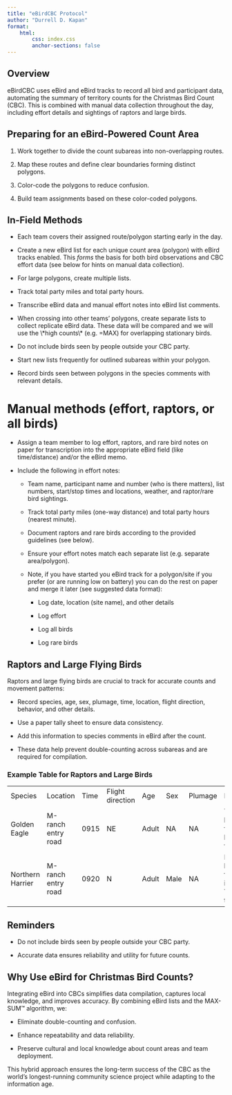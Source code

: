 ```yaml
---
title: "eBirdCBC Protocol"
author: "Durrell D. Kapan"
format: 
    html:
        css: index.css
        anchor-sections: false
---
```

## Overview

eBirdCBC uses eBird and eBird tracks to record all bird and participant data, automating the summary of territory counts for the Christmas Bird Count (CBC). This is combined with manual data collection throughout the day, including effort details and sightings of raptors and large birds.

## Preparing for an eBird-Powered Count Area

1.  Work together to divide the count subareas into non-overlapping routes.

2.  Map these routes and define clear boundaries forming distinct polygons.

3.  Color-code the polygons to reduce confusion.

4.  Build team assignments based on these color-coded polygons.

## In-Field Methods

-   Each team covers their assigned route/polygon starting early in the day.

-   Create a new eBird list for each unique count area (polygon) with eBird tracks enabled. This *forms* the basis for both bird observations and CBC effort data (see below for hints on manual data collection).

-   For large polygons, create multiple lists.

-   Track total party miles and total party hours.

-   Transcribe eBird data and manual effort notes into eBird list comments.

-   When crossing into other teams’ polygons, create separate lists to collect replicate eBird data. These data will be compared and we will use the \\\*high counts\\\* (e.g. =MAX) for overlapping stationary birds.

-   Do not include birds seen by people outside your CBC party.

-   Start new lists frequently for outlined subareas within your polygon.

-   Record birds seen between polygons in the species comments with relevant details.

# Manual methods (effort, raptors, or all birds)

-   Assign a team member to log effort, raptors, and rare bird notes on paper for transcription into the appropriate eBird field (like time/distance) and/or the eBird memo.

-   Include the following in effort notes:

    -   Team name, participant name and number (who is there matters), list numbers, start/stop times and locations, weather, and raptor/rare bird sightings.

    -   Track total party miles (one-way distance) and total party hours (nearest minute).

    -   Document raptors and rare birds according to the provided guidelines (see below).

    -   Ensure your effort notes match each separate list (e.g. separate area/polygon).

    -   Note, if you have started you eBird track for a polygon/site if you prefer (or are running low on battery) you can do the rest on paper and merge it later (see suggested data format):

        -   Log date, location (site name), and other details

        -   Log effort

        -   Log all birds

        -   Log rare birds

## Raptors and Large Flying Birds

Raptors and large flying birds are crucial to track for accurate counts and movement patterns:

-   Record species, age, sex, plumage, time, location, flight direction, behavior, and other details.

-   Use a paper tally sheet to ensure data consistency.

-   Add this information to species comments in eBird after the count.

-   These data help prevent double-counting across subareas and are required for compilation.

### Example Table for Raptors and Large Birds

|                  |                    |      |                  |       |      |         |                                               |
|---------|---------|---------|---------|---------|---------|---------|---------|
| Species          | Location           | Time | Flight direction | Age   | Sex  | Plumage | Notes                                         |
| Golden Eagle     | M-ranch entry road | 0915 | NE               | Adult | NA   | NA      | This bird was flying high and fast.           |
| Northern Harrier | M-ranch entry road | 0920 | N                | Adult | Male | NA      | Harrying low flying into the Yellow territory |

## Reminders

-   Do not include birds seen by people outside your CBC party.

-   Accurate data ensures reliability and utility for future counts.

## Why Use eBird for Christmas Bird Counts?

Integrating eBird into CBCs simplifies data compilation, captures local knowledge, and improves accuracy. By combining eBird lists and the MAX-SUM™ algorithm, we:

-   Eliminate double-counting and confusion.

-   Enhance repeatability and data reliability.

-   Preserve cultural and local knowledge about count areas and team deployment.

This hybrid approach ensures the long-term success of the CBC as the world’s longest-running community science project while adapting to the information age.
